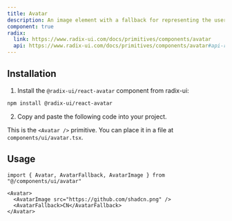 ```yaml
---
title: Avatar
description: An image element with a fallback for representing the user.
component: true
radix:
  link: https://www.radix-ui.com/docs/primitives/components/avatar
  api: https://www.radix-ui.com/docs/primitives/components/avatar#api-reference
---
```


<ComponentExample src="/components/examples/avatar/demo.tsx">
  <AvatarDemo />
</ComponentExample>

## Installation

1. Install the `@radix-ui/react-avatar` component from radix-ui:

```bash
npm install @radix-ui/react-avatar
```

2. Copy and paste the following code into your project.

<ComponentSource src="/components/ui/avatar.tsx" />

<Callout>

This is the `<Avatar />` primitive. You can place it in a file at `components/ui/avatar.tsx`.

</Callout>

## Usage

```tsx
import { Avatar, AvatarFallback, AvatarImage } from "@/components/ui/avatar"
```

```tsx
<Avatar>
  <AvatarImage src="https://github.com/shadcn.png" />
  <AvatarFallback>CN</AvatarFallback>
</Avatar>
```

